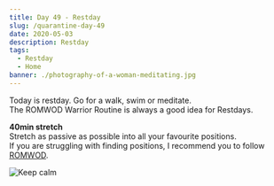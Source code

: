 ```yaml
---
title: Day 49 - Restday
slug: /quarantine-day-49
date: 2020-05-03
description: Restday
tags:
  - Restday
  - Home
banner: ./photography-of-a-woman-meditating.jpg
---
```


Today is restday. Go for a walk, swim or meditate.<br/>
The ROMWOD Warrior Routine is always a good idea for Restdays.

**40min stretch**<br/>
Stretch as passive as possible into all your favourite positions.<br/>
If you are struggling with finding positions, I recommend you to follow [ROMWOD](https://romwod.com/).

![Keep calm](./photography-of-a-woman-meditating.jpg)

